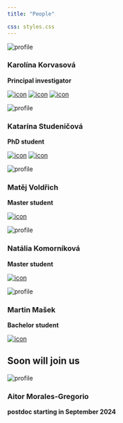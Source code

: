```yaml
---
title: "People"

css: styles.css
---
```


::: {.grid}

::: {.g-col-3}

![profile](KK_Aachen.jpg)\

:::

::: {.g-col-8}

### Karolína Korvasová
**Principal investigator**\

[![icon](at_logo.png)](mailto:karolina.korvasova@matfyz.cuni.cz) 
[![icon](github_logo.png)](https://github.com/kkorvasova)
[![icon](scholar_logo.png)](https://scholar.google.com/citations?hl=en&user=UPz8zo0AAAAJ)

:::

:::


::: {.grid}

::: {.g-col-3}

![profile](Katarina_whiteboard_sq.jpg)\

:::

::: {.g-col-8}

### Katarína Studeničová
**PhD student**\

[![icon](at_logo.png)](mailto:katarina.studenicova@matfyz.cuni.cz) 
[![icon](github_logo.png)](https://github.com/studekat)

:::

:::


::: {.grid}

::: {.g-col-3}

![profile](matej_voldrich.jpg)\

:::

::: {.g-col-8}

### Matěj Voldřich
**Master student**\

[![icon](at_logo.png)](mailto:voldrim3@natur.cuni.cz)\ 

:::

:::


::: {.grid}

::: {.g-col-3}

![profile](Natalia.jpeg)\
:::

::: {.g-col-8}

### Natália Komorníková
**Master student**\

[![icon](at_logo.png)](mailto:natalia.komornikova@natur.cuni.cz)\ 


:::

:::


::: {.grid}

::: {.g-col-3}

![profile](Martin_small.jpg)\

:::

::: {.g-col-8}

### Martin Mašek
**Bachelor student**\

[![icon](at_logo.png)](mailto:masekm11@fjfi.cvut.cz)\ 

:::

:::

## Soon will join us

::: {.grid}

::: {.g-col-3}

![profile](Aitor.png)\
:::

::: {.g-col-8}

### Aitor Morales-Gregorio
**postdoc starting in September 2024**\

:::

:::
